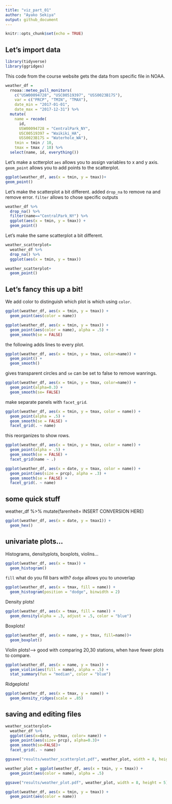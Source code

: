 ```yaml
---
title: "viz_part_01"
author: "Ayako Sekiya"
output: github_document
---
```


```r
knitr::opts_chunk$set(echo = TRUE)
```

## Let's import data
```r
library(tidyverse)
library(ggridges)
```

This code from the course website gets the data from specific file in NOAA. 

```r
weather_df = 
  rnoaa::meteo_pull_monitors(
    c("USW00094728", "USC00519397", "USS0023B17S"),
    var = c("PRCP", "TMIN", "TMAX"), 
    date_min = "2017-01-01",
    date_max = "2017-12-31") %>%
  mutate(
    name = recode(
      id, 
      USW00094728 = "CentralPark_NY", 
      USC00519397 = "Waikiki_HA",
      USS0023B17S = "Waterhole_WA"),
    tmin = tmin / 10,
    tmax = tmax / 10) %>%
  select(name, id, everything())
```

Let's make a sctterplot
`aes` allows you to assign variables to x and y axis. `geom_point` allows you to add points to the scatterplot.

```r
ggplot(weather_df, aes(x = tmin, y = tmax))+
geom_point()
```

Let's make the scatterplot a bit different. 
added `drop_na` to remove na and remove error. 
`filter` allows to chose specific outputs

```r
weather_df %>%
  drop_na() %>%
  filter(name=="CentralPark_NY") %>%
  ggplot(aes(x = tmin, y = tmax)) + 
  geom_point()
```

Let's make the same scatterplot a bit different. 

```r
weather_scatterplot=
  weather_df %>%
  drop_na() %>%
  ggplot(aes(x = tmin, y = tmax))

weather_scatterplot+
  geom_point()
```

## Let's fancy this up a bit!

We add color to distinguish which plot is which using `color`. 

```r
ggplot(weather_df, aes(x = tmin, y = tmax)) + 
  geom_point(aes(color = name))
```

```r
ggplot(weather_df, aes(x = tmin, y = tmax)) + 
  geom_point(aes(color = name), alpha = .5) +
  geom_smooth(se = FALSE)
```

the following adds lines to every plot.

```r
ggplot(weather_df, aes(x = tmin, y = tmax, color=name)) + 
  geom_point() +
  geom_smooth()
```

gives transparent circles and `se` can be set to false to remove wanrings. 

```r
ggplot(weather_df, aes(x = tmin, y = tmax, color=name)) + 
  geom_point(alpha=0.3) +
  geom_smooth(se= FALSE)
```

make separate panels with `facet_grid`.

```r
ggplot(weather_df, aes(x = tmin, y = tmax, color = name)) + 
  geom_point(alpha = .5) +
  geom_smooth(se = FALSE) + 
  facet_grid(. ~ name)
```

this reorganizes to show rows. 

```r
ggplot(weather_df, aes(x = tmin, y = tmax, color = name)) + 
  geom_point(alpha = .5) +
  geom_smooth(se = FALSE) + 
  facet_grid(name ~ .)
```

```r
ggplot(weather_df, aes(x = date, y = tmax, color = name)) + 
  geom_point(aes(size = prcp), alpha = .3) +
  geom_smooth(se = FALSE) + 
  facet_grid(. ~ name)
```

## some quick stuff

weather_df %>%
  mutate(farenheit= INSERT CONVERSION HERE)

```r
ggplot(weather_df, aes(x = date, y = tmax1)) + 
  geom_hex() 
```

## univariate plots...

Histograms, densityplots, boxplots, violins...

```r
ggplot(weather_df, aes(x = tmax)) + 
  geom_histogram()
```

`fill` what do you fill bars with?
`dodge` allows you to unoverlap

```r
ggplot(weather_df, aes(x = tmax, fill = name)) + 
  geom_histogram(position = "dodge", binwidth = 2)
```

Density plots!

```r
ggplot(weather_df, aes(x = tmax, fill = name)) + 
  geom_density(alpha = .3, adjust = .5, color = "blue")
```

Boxplots!

```r
ggplot(weather_df, aes(x = name, y = tmax, fill=name))+ 
  geom_boxplot()
```

Violin plots!--> good with comparing 20,30 stations, when have fewer plots to compare. 

```r
ggplot(weather_df, aes(x = name, y = tmax)) + 
  geom_violin(aes(fill = name), alpha = .5) + 
  stat_summary(fun = "median", color = "blue")
```

Ridgeplots!

```r
ggplot(weather_df, aes(x = tmax, y = name)) + 
  geom_density_ridges(scale = .85)
```

## saving and editing files

```r
weather_scatterplot=
  weather_df %>%
  ggplot(aes(x=date, y=tmax, color= name)) +
  geom_point(aes(size= prcp), alpha=0.3)+
  geom_smooth(se=FALSE)+
  facet_grid(. ~ name)

ggsave("results/weather_scatterplot.pdf", weather_plot, width = 8, height = 5)
```


```r
weather_plot = ggplot(weather_df, aes(x = tmin, y = tmax)) + 
  geom_point(aes(color = name), alpha = .5) 

ggsave("results/weather_plot.pdf", weather_plot, width = 8, height = 5)
```

```r
ggplot(weather_df, aes(x = tmin, y = tmax)) + 
  geom_point(aes(color = name))
```

